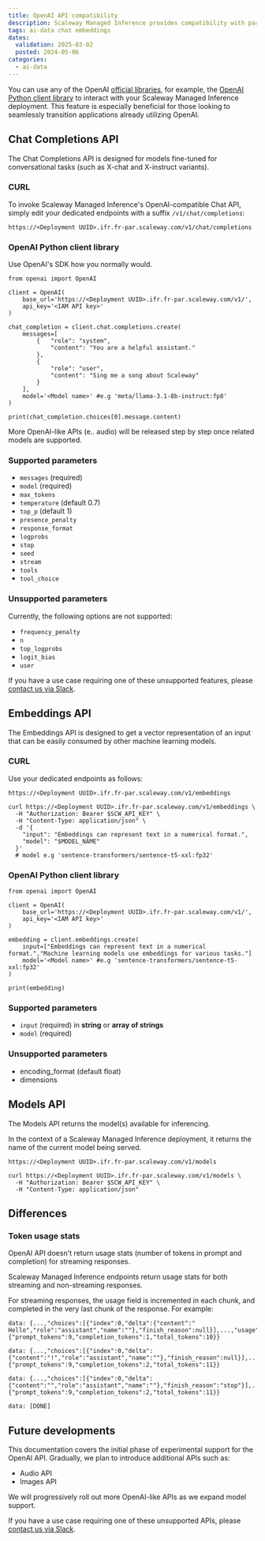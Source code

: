 ```yaml
---
title: OpenAI API compatibility
description: Scaleway Managed Inference provides compatibility with parts of the OpenAI API, to help connect existing applications.
tags: ai-data chat embeddings
dates:
  validation: 2025-03-02
  posted: 2024-05-06
categories:
  - ai-data
---
```


You can use any of the OpenAI [official libraries](https://platform.openai.com/docs/libraries/), for example, the [OpenAI Python client library](https://github.com/openai/openai-python) to interact with your Scaleway Managed Inference deployment. 
This feature is especially beneficial for those looking to seamlessly transition applications already utilizing OpenAI.

## Chat Completions API

The Chat Completions API is designed for models fine-tuned for conversational tasks (such as X-chat and X-instruct variants).

### CURL

To invoke Scaleway Managed Inference's OpenAI-compatible Chat API, simply edit your dedicated endpoints with a suffix `/v1/chat/completions`:
```
https://<Deployment UUID>.ifr.fr-par.scaleway.com/v1/chat/completions
```

### OpenAI Python client library

Use OpenAI's SDK how you normally would.

```
from openai import OpenAI

client = OpenAI(
    base_url='https://<Deployment UUID>.ifr.fr-par.scaleway.com/v1/',
    api_key='<IAM API key>'
)

chat_completion = client.chat.completions.create(
    messages=[
        {   "role": "system", 
            "content": "You are a helpful assistant."
        },
        {
            "role": "user",
            "content": "Sing me a song about Scaleway"
        }
    ],
    model='<Model name>' #e.g 'meta/llama-3.1-8b-instruct:fp8'
)

print(chat_completion.choices[0].message.content)
```

<Message type="note">
  More OpenAI-like APIs (e.. audio) will be released step by step once related models are supported.
</Message>

### Supported parameters

- `messages` (required)
- `model` (required)
- `max_tokens`
- `temperature` (default 0.7)
- `top_p` (default 1)
- `presence_penalty`
- `response_format`
- `logprobs`
- `stop`
- `seed`
- `stream`
- `tools`
- `tool_choice`

### Unsupported parameters

Currently, the following options are not supported:

- `frequency_penalty`
- `n`
- `top_logprobs`
- `logit_bias`
- `user`

If you have a use case requiring one of these unsupported features, please [contact us via Slack](https://slack.scaleway.com/).

## Embeddings API

The Embeddings API is designed to get a vector representation of an input that can be easily consumed by other machine learning models.

### CURL

Use your dedicated endpoints as follows:
```
https://<Deployment UUID>.ifr.fr-par.scaleway.com/v1/embeddings
```

```
curl https://<Deployment UUID>.ifr.fr-par.scaleway.com/v1/embeddings \
  -H "Authorization: Bearer $SCW_API_KEY" \
  -H "Content-Type: application/json" \
  -d '{
    "input": "Embeddings can represent text in a numerical format.",
    "model": "$MODEL_NAME"
  }'
  # model e.g 'sentence-transformers/sentence-t5-xxl:fp32'
```

### OpenAI Python client library

```
from openai import OpenAI

client = OpenAI(
    base_url='https://<Deployment UUID>.ifr.fr-par.scaleway.com/v1/',
    api_key='<IAM API key>'
)

embedding = client.embeddings.create(
    input=["Embeddings can represent text in a numerical format.","Machine learning models use embeddings for various tasks."]
    model='<Model name>' #e.g 'sentence-transformers/sentence-t5-xxl:fp32'
)

print(embedding)
```

### Supported parameters

- `input` (required) in **string** or **array of strings**
- `model` (required)

### Unsupported parameters

- encoding_format (default float)
- dimensions

## Models API

The Models API returns the model(s) available for inferencing. 

In the context of a Scaleway Managed Inference deployment, it returns the name of the current model being served.

```
https://<Deployment UUID>.ifr.fr-par.scaleway.com/v1/models
```

```
curl https://<Deployment UUID>.ifr.fr-par.scaleway.com/v1/models \
  -H "Authorization: Bearer $SCW_API_KEY" \
  -H "Content-Type: application/json"
```
## Differences

### Token usage stats

OpenAI API doesn't return usage stats (number of tokens in prompt and completion) for streaming responses.

Scaleway Managed Inference endpoints return usage stats for both streaming and non-streaming responses. 

For streaming responses, the usage field is incremented in each chunk, and completed in the very last chunk of the response. For example:

```
data: {...,"choices":[{"index":0,"delta":{"content":" Hello","role":"assistant","name":""},"finish_reason":null}],...,"usage":{"prompt_tokens":9,"completion_tokens":1,"total_tokens":10}}

data: {...,"choices":[{"index":0,"delta":{"content":"!","role":"assistant","name":""},"finish_reason":null}],...,"usage":{"prompt_tokens":9,"completion_tokens":2,"total_tokens":11}}

data: {...,"choices":[{"index":0,"delta":{"content":"","role":"assistant","name":""},"finish_reason":"stop"}],...,"usage":{"prompt_tokens":9,"completion_tokens":2,"total_tokens":11}}

data: [DONE]
```

## Future developments

This documentation covers the initial phase of experimental support for the OpenAI API. 
Gradually, we plan to introduce additional APIs such as:

- Audio API
- Images API

<Message type="note">
  We will progressively roll out more OpenAI-like APIs as we expand model support.
</Message>

If you have a use case requiring one of these unsupported APIs, please [contact us via Slack](https://slack.scaleway.com/).
